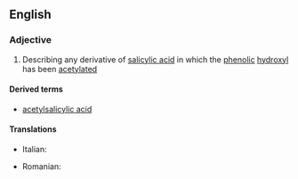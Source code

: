 ==English==

===Adjective===
{{en-adj|-}}

# {{organic chemistry}} Describing any derivative of [[salicylic acid]] in which the [[phenolic]] [[hydroxyl]] has been [[acetylated]]

====Derived terms====
* [[acetylsalicylic acid]]

====Translations====
{{trans-top|derivative}}
*Italian: {{t|it|acetossibenzoico}}
{{trans-mid}}
*Romanian: {{t|ro|acetilsalicilic}}
{{trans-bottom}}
